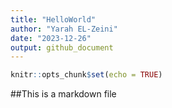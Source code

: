 ```yaml
---
title: "HelloWorld"
author: "Yarah EL-Zeini"
date: "2023-12-26"
output: github_document
---
```


```r
knitr::opts_chunk$set(echo = TRUE)
```

##This is a markdown file
